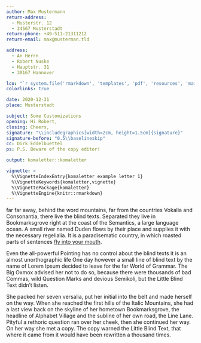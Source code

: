 ```yaml
---
author: Max Mustermann
return-address: 
  - Musterstr. 12
  - 34567 Musterstadt
return-phone: +49-511-21311212
return-email: max@musterman.tld

address:
  - An Herrn
  - Robert Nuske
  - Hauptstr. 31
  - 30167 Hannover

lco: "`r system.file('rmarkdown', 'templates', 'pdf', 'resources', 'maintainersDelight', package='komaletter')`"
colorlinks: true

date: 2020-12-31
place: Musterstadt

subject: Some Customizations
opening: Hi Robert,
closing: Cheers,
signature: "\\includegraphics[width=2cm, height=1.5cm]{signature}"
signature-before: "0.5\\baselineskip"
cc: Dirk Eddelbuettel
ps: P.S. Beware of the copy editor!

output: komaletter::komaletter

vignette: >
  %\VignetteIndexEntry{komaletter example letter 1}
  %\VignetteKeywords{komaletter,vignette}
  %\VignettePackage{komaletter}
  %\VignetteEngine{knitr::rmarkdown}
---
```


far far away, behind the word mountains, far from the countries 
Vokalia and Consonantia, there live the blind texts. Separated they 
live in Bookmarksgrove right at the coast of the Semantics, a large 
language ocean. A small river named Duden flows by their place and 
supplies it with the necessary regelialia. It is a paradisematic 
country, in which roasted parts of sentences [fly into your mouth](www.example.tld).

Even the all-powerful Pointing has no control about the blind texts it
is an almost unorthographic life One day however a small line of blind
text by the name of Lorem Ipsum decided to leave for the far World of
Grammar. The Big Oxmox advised her not to do so, because there were
thousands of bad Commas, wild Question Marks and devious Semikoli, but
the Little Blind Text didn't listen.

She packed her seven versalia, put her initial into the belt and made
herself on the way. When she reached the first hills of the Italic
Mountains, she had a last view back on the skyline of her hometown
Bookmarksgrove, the headline of Alphabet Village and the subline of
her own road, the Line Lane. Pityful a rethoric question ran over her
cheek, then she continued her way. On her way she met a copy. The copy
warned the Little Blind Text, that where it came from it would have
been rewritten a thousand times.
